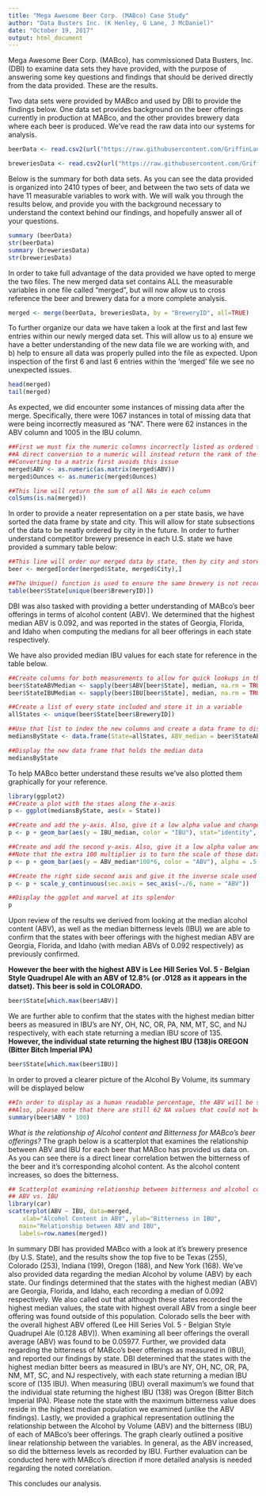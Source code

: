 ---
title: "Mega Awesome Beer Corp. (MABco) Case Study"
author: "Data Busters Inc. (K Henley, G Lane, J McDaniel)"
date: "October 19, 2017"
output: html_document
---

Mega Awesome Beer Corp. (MABco), has commissioned Data Busters, Inc.(DBI) to examine data sets they have provided, with the purpose of answering some key questions and findings that should be derived directly from the data provided.  These are the results. 

Two data sets were provided by MABco and used by DBI to provide the findings below.  One data 
set provides background on the beer offerings currently in production at MABco, and the other
provides brewery data where each beer is produced.  We've read the raw data into our systems
for analysis.

```{r, echo=TRUE}
beerData <- read.csv2(url("https://raw.githubusercontent.com/GriffinLane/DataBustersCaseStudy/master/Beers.csv"), header=TRUE, sep=",", col.name=c("Name", "BeerID", "ABV", "IBU", "BreweryID", "Style", "Ounces"))

breweriesData <- read.csv2(url("https://raw.githubusercontent.com/GriffinLane/DataBustersCaseStudy/master/Breweries.csv"), header=TRUE, sep=",", col.name=c("BreweryID", "BreweryName", "City", "State"))
```

Below is the summary for both data sets.  As you can see the data provided is organized
into 2410 types of beer, and between the two sets of data we have 11 measurable variables 
to work with.  We will walk you through the results below, and provide you with the
background necessary to understand the context behind our findings, and hopefully answer
all of your questions.
```{r, echo=TRUE}
summary (beerData)
str(beerData)
summary (breweriesData)
str(breweriesData)
```

In order to take full advantage of the data provided we have opted to merge the two files.
The new merged data set contains ALL the measurable variables in one file called "merged",
but will now allow us to cross reference the beer and brewery data for a more complete analysis.

```{r,  echo=TRUE}
merged <- merge(beerData, breweriesData, by = "BreweryID", all=TRUE)
```

To further organize our data we have taken a look at the first and last few entries within
our newly merged data set.  This will allow us to a) ensure we have a better understanding of
the new data file we are working with, and b) help to ensure all data was properly pulled 
into the file as expected.  Upon inspection of the first 6 and last 6 entries within the 'merged' file we see no unexpected issues.

```{r, echo=TRUE}
head(merged)
tail(merged)
```

As expected, we did encounter some instances of missing data after the merge.  Specifically, there were 1067 instances in total of missing data that were being incorrectly measured as "NA".  There were 62 instances in the ABV column and 1005 in the IBU column.  

```{r, echo=TRUE}
##First we must fix the numeric columns incorrectly listed as ordered factors
##A direct conversion to a numeric will instead return the rank of the factor
##Converting to a matrix first avoids this issue
merged$ABV <- as.numeric(as.matrix(merged$ABV))
merged$Ounces <- as.numeric(merged$Ounces)

##This line will return the sum of all NAs in each column
colSums(is.na(merged))
```

In order to provide a neater representation on a per state basis, we have sorted the data frame by state and city. This will allow for state subsections of the data to be neatly ordered by city in the future.  In order to further understand competitor brewery presence in each U.S. state we have provided a summary table below:
```{r, echo=TRUE}
##This line will order our merged data by state, then by city and store it in a new data frame called simply "beer""
beer <- merged[order(merged$State, merged$City),] 

##The Unique() function is used to ensure the same brewery is not recorded multiple times for each state
table(beer$State[unique(beer$BreweryID)])
```

DBI was also tasked with providing a better understanding of MABco's beer offerings in
terms of alcohol content (ABV).  We determined that the highest median ABV is 0.092, and
was reported in the states of Georgia, Florida, and Idaho when computing the medians for all beer offerings in each state respectively.

We have also provided median IBU values for each state for reference in the table below.
```{r, echo=TRUE}
##Create columns for both measurements to allow for quick lookups in the future on a per tuple basis
beer$StateABVMedian <- sapply(beer$ABV[beer$State], median, na.rm = TRUE)
beer$StateIBUMedian <- sapply(beer$IBU[beer$State], median, na.rm = TRUE)

##Create a list of every state included and store it in a variable
allStates <- unique(beer$State[beer$BreweryID])

##Use that list to index the new columns and create a data frame to display the findings
mediansByState <- data.frame(State=allStates, ABV_median = beer$StateABVMedian[allStates], IBU_median = beer$StateIBUMedian[allStates])

##Display the new data frame that holds the median data
mediansByState
``` 

To help MABco better understand these results we've also plotted them graphically for your reference.
```{r, echo=TRUE}
library(ggplot2)
##Create a plot with the staes along the x-axis
p <- ggplot(mediansByState, aes(x = State))

##Create and add the y-axis. Also, give it a low alpha value and change it's fill color
p <- p + geom_bar(aes(y = IBU_median, color = "IBU"), stat="identity", alpha = .5 , fill="blue")

##Create and add the second y-axis. Also, give it a low alpha value and change it's fill color
##Note that the extra 100 multiplier is to turn the scale of those data into a percentage scale
p <- p + geom_bar(aes(y = ABV_median*100*6, color = "ABV"), alpha = .5 , fill="red", stat="identity")

##Create the right side second axis and give it the inverse scale used to transform the data
p <- p + scale_y_continuous(sec.axis = sec_axis(~./6, name = "ABV")) 

##Display the ggplot and marvel at its splendor
p
```


Upon review of the results we derived from looking at the median alcohol content (ABV),
as well as the median bitterness levels (IBU) we are able to confirm that the states with
beer offerings with the highest median ABV are Georgia, Florida, and Idaho (with median ABVs of 0.092 respectively) as previously confirmed.  

**However the beer with the highest ABV is Lee Hill Series Vol. 5 - 
Belgian Style Quadrupel Ale with an ABV of 12.8% (or .0128 as it appears in the datset).  This beer is sold in COLORADO.**
```{r, echo=TRUE}
beer$State[which.max(beer$ABV)]
```

We are further able to confirm that the states with the highest median bitter beers as measured in IBU's are NY, OH, NC, OR, PA, NM, MT, SC, and NJ respectively, with each state returning
a median IBU score of 135.  
**However, the individual state returning the highest IBU (138)is OREGON (Bitter Bitch Imperial IPA)**

```{r, echo=TRUE}
beer$State[which.max(beer$IBU)]
```

In order to proved a clearer picture of the Alcohol By Volume, its summary will be displayed below
```{r}
##In order to display as a human readable percentage, the ABV will be scaled up by a factor of 100.
##Also, please note that there are still 62 NA values that could not be factored into the statistics below
summary(beer$ABV * 100) 
```

*What is the relationship of Alcohol content and Bitterness for MABco's beer offerings?*
The graph below is a scatterplot that examines the relationship between ABV and IBU for each
beer that MABco has provided us data on.  As you can see there is a direct linear correlation 
betwen the bitterness of the beer and it's corresponding alcohol content.  As the alcohol content increases, so does the bitterness.


```{r, echo=TRUE}
## Scatterplot examining relationship between bitterness and alcohol content ##
## ABV vs. IBU 
library(car)
scatterplot(ABV ~ IBU, data=merged, 
  	xlab="Alcohol Content in ABV", ylab="Bitterness in IBU", 
   main="Relationship between ABV and IBU", 
   labels=row.names(merged))
```



In summary DBI has provided MABco with a look at it's brewery presence (by U.S. State), and the results show the top five to be Texas (255), Colorado (253), Indiana (199), Oregon (188), and New York (168).  We've also provided data regarding the median Alcohol by volume (ABV) by each state.  Our findings determined that the states with the highest median (ABV) are Georgia, Florida, and Idaho, each recording a median of 0.092 respectively.  We also called out that although these states recorded the highest median values, the state with highest overall ABV from a single beer offering was found outside of this population.  Colorado sells the beer with the overall highest ABV offered (Lee Hill Series Vol. 5 - Belgian Style Quadrupel Ale (0.128 ABV)).  When examining all beer offerings the overall average (ABV) was found to be 0.05977.  Further, we provided data regarding the bitterness of MABco's beer offerings as measured in (IBU), and reported our findings by state. DBI determined that the states with the highest median bitter beers as measured in IBU's are NY, OH, NC, OR, PA, NM, MT, SC, and NJ respectively, with each state returning a median IBU score of (135 IBU).  When measuring (IBU) overall maximum's we found that the individual state returning the highest IBU (138) was Oregon (Bitter Bitch Imperial IPA).  Please note the state with the maximum bitterness value does reside in the highest median population we examined (unlike the ABV findings).  Lastly, we provided a graphical representation outlining the relationship between the Alcohol by Volume (ABV) and the bitterness (IBU) of each of MABco's beer offerings.  The graph clearly outlined a positive linear relationship between the variables.  In general, as the ABV increased, so did the bitterness levels as recorded by IBU.  Further evaluation can be conducted here with MABco's direction if more detailed analysis is needed regarding the noted correlation.

This concludes our analysis.


